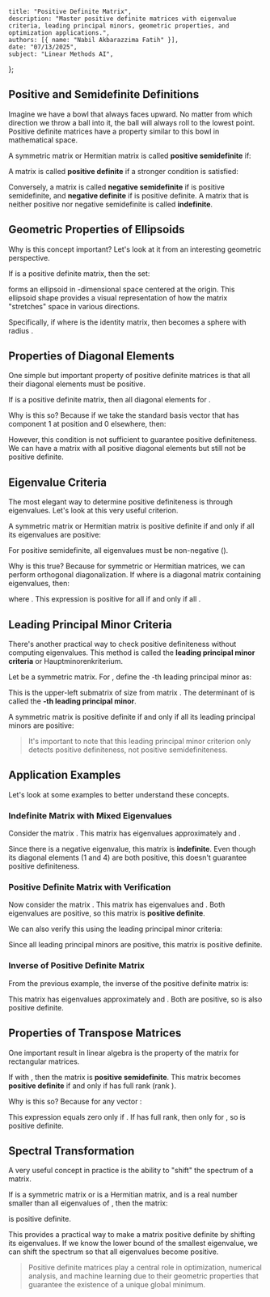     title: "Positive Definite Matrix",
    description: "Master positive definite matrices with eigenvalue criteria, leading principal minors, geometric properties, and optimization applications.",
    authors: [{ name: "Nabil Akbarazzima Fatih" }],
    date: "07/13/2025",
    subject: "Linear Methods AI",
};

## Positive and Semidefinite Definitions

Imagine we have a bowl that always faces upward. No matter from which direction we throw a ball into it, the ball will always roll to the lowest point. Positive definite matrices have a property similar to this bowl in mathematical space.

A symmetric matrix <InlineMath math="A \in \mathbb{R}^{n \times n}" /> or Hermitian matrix <InlineMath math="A \in \mathbb{C}^{n \times n}" /> is called **positive semidefinite** if:

<MathContainer>
<BlockMath math="x^T A x \geq 0 \text{ for all } x \in \mathbb{R}^n" />
<BlockMath math="x^H A x \geq 0 \text{ for all } x \in \mathbb{C}^n" />
</MathContainer>

A matrix is called **positive definite** if a stronger condition is satisfied:

<MathContainer>
<BlockMath math="x^T A x > 0 \text{ for all } x \neq 0 \text{ in } \mathbb{R}^n" />
<BlockMath math="x^H A x > 0 \text{ for all } x \neq 0 \text{ in } \mathbb{C}^n" />
</MathContainer>

Conversely, a matrix is called **negative semidefinite** if <InlineMath math="-A" /> is positive semidefinite, and **negative definite** if <InlineMath math="-A" /> is positive definite. A matrix that is neither positive nor negative semidefinite is called **indefinite**.

## Geometric Properties of Ellipsoids

Why is this concept important? Let's look at it from an interesting geometric perspective.

If <InlineMath math="A" /> is a positive definite matrix, then the set:

<BlockMath math="E = \{x \in \mathbb{R}^n : x^T A x = 1\}" />

forms an ellipsoid in <InlineMath math="n" />-dimensional space centered at the origin. This ellipsoid shape provides a visual representation of how the matrix "stretches" space in various directions.

Specifically, if <InlineMath math="A = \frac{1}{r^2} I" /> where <InlineMath math="I" /> is the identity matrix, then <InlineMath math="E" /> becomes a sphere with radius <InlineMath math="r" />.

## Properties of Diagonal Elements

One simple but important property of positive definite matrices is that all their diagonal elements must be positive.

If <InlineMath math="A" /> is a positive definite matrix, then all diagonal elements <InlineMath math="a_{ii} > 0" /> for <InlineMath math="i = 1, 2, \ldots, n" />.

Why is this so? Because if we take the standard basis vector <InlineMath math="e_i" /> that has component 1 at position <InlineMath math="i" /> and 0 elsewhere, then:

<BlockMath math="a_{ii} = e_i^T A e_i > 0" />

However, this condition is not sufficient to guarantee positive definiteness. We can have a matrix with all positive diagonal elements but still not be positive definite.

## Eigenvalue Criteria

The most elegant way to determine positive definiteness is through eigenvalues. Let's look at this very useful criterion.

A symmetric matrix <InlineMath math="A \in \mathbb{R}^{n \times n}" /> or Hermitian matrix <InlineMath math="A \in \mathbb{C}^{n \times n}" /> is positive definite if and only if all its eigenvalues are positive:

<BlockMath math="\lambda_1, \lambda_2, \ldots, \lambda_n > 0" />

For positive semidefinite, all eigenvalues must be non-negative (<InlineMath math="\lambda_i \geq 0" />).

Why is this true? Because for symmetric or Hermitian matrices, we can perform orthogonal diagonalization. If <InlineMath math="A = Q \Lambda Q^T" /> where <InlineMath math="\Lambda" /> is a diagonal matrix containing eigenvalues, then:

<BlockMath math="x^T A x = x^T Q \Lambda Q^T x = y^T \Lambda y = \sum_{i=1}^n \lambda_i y_i^2" />

where <InlineMath math="y = Q^T x" />. This expression is positive for all <InlineMath math="x \neq 0" /> if and only if all <InlineMath math="\lambda_i > 0" />.

## Leading Principal Minor Criteria

There's another practical way to check positive definiteness without computing eigenvalues. This method is called the **leading principal minor criteria** or Hauptminorenkriterium.

Let <InlineMath math="A \in \mathbb{R}^{n \times n}" /> be a symmetric matrix. For <InlineMath math="k = 1, 2, \ldots, n" />, define the <InlineMath math="k" />-th leading principal minor as:

<BlockMath math="A_k = \begin{pmatrix} a_{11} & \cdots & a_{1k} \\ \vdots & \ddots & \vdots \\ a_{k1} & \cdots & a_{kk} \end{pmatrix}" />

This is the upper-left submatrix of size <InlineMath math="k \times k" /> from matrix <InlineMath math="A" />. The determinant of <InlineMath math="A_k" /> is called the **<InlineMath math="k" />-th leading principal minor**.

A symmetric matrix <InlineMath math="A" /> is positive definite if and only if all its leading principal minors are positive:

<BlockMath math="\det A_k > 0 \text{ for all } k = 1, 2, \ldots, n" />

> It's important to note that this leading principal minor criterion only detects positive definiteness, not positive semidefiniteness.

## Application Examples

Let's look at some examples to better understand these concepts.

### Indefinite Matrix with Mixed Eigenvalues

Consider the matrix <InlineMath math="A = \begin{pmatrix} 1 & 5 \\ 5 & 4 \end{pmatrix}" />. This matrix has eigenvalues approximately <InlineMath math="\lambda_1 \approx 7.7202" /> and <InlineMath math="\lambda_2 \approx -2.7202" />. 

Since there is a negative eigenvalue, this matrix is **indefinite**. Even though its diagonal elements (1 and 4) are both positive, this doesn't guarantee positive definiteness.

### Positive Definite Matrix with Verification

Now consider the matrix <InlineMath math="A = \begin{pmatrix} 5 & 1 \\ 1 & 4 \end{pmatrix}" />. This matrix has eigenvalues <InlineMath math="\lambda_1 \approx 5.6180" /> and <InlineMath math="\lambda_2 \approx 3.3820" />. Both eigenvalues are positive, so this matrix is **positive definite**.

We can also verify this using the leading principal minor criteria:

<MathContainer>
<BlockMath math="A_1 = (5), \quad \det A_1 = 5 > 0" />
<BlockMath math="A_2 = \begin{pmatrix} 5 & 1 \\ 1 & 4 \end{pmatrix}, \quad \det A_2 = 20 - 1 = 19 > 0" />
</MathContainer>

Since all leading principal minors are positive, this matrix is positive definite.

### Inverse of Positive Definite Matrix

From the previous example, the inverse of the positive definite matrix is:

<BlockMath math="A^{-1} = \begin{pmatrix} 4/19 & -1/19 \\ -1/19 & 5/19 \end{pmatrix}" />

This matrix has eigenvalues approximately <InlineMath math="\lambda_1 \approx 0.17800" /> and <InlineMath math="\lambda_2 \approx 0.29569" />. Both are positive, so <InlineMath math="A^{-1}" /> is also positive definite.

## Properties of Transpose Matrices

One important result in linear algebra is the property of the matrix <InlineMath math="A^T A" /> for rectangular matrices.

If <InlineMath math="A \in \mathbb{R}^{m \times n}" /> with <InlineMath math="m \geq n" />, then the matrix <InlineMath math="A^T A \in \mathbb{R}^{n \times n}" /> is **positive semidefinite**. This matrix becomes **positive definite** if and only if <InlineMath math="A" /> has full rank (rank <InlineMath math="n" />).

Why is this so? Because for any vector <InlineMath math="x \in \mathbb{R}^n" />:

<BlockMath math="x^T (A^T A) x = (Ax)^T (Ax) = \|Ax\|^2 \geq 0" />

This expression equals zero only if <InlineMath math="Ax = 0" />. If <InlineMath math="A" /> has full rank, then <InlineMath math="Ax = 0" /> only for <InlineMath math="x = 0" />, so <InlineMath math="A^T A" /> is positive definite.

## Spectral Transformation

A very useful concept in practice is the ability to "shift" the spectrum of a matrix.

If <InlineMath math="A \in \mathbb{R}^{n \times n}" /> is a symmetric matrix or <InlineMath math="A \in \mathbb{C}^{n \times n}" /> is a Hermitian matrix, and <InlineMath math="t" /> is a real number smaller than all eigenvalues of <InlineMath math="A" />, then the matrix:

<BlockMath math="A - tI" />

is positive definite.

This provides a practical way to make a matrix positive definite by shifting its eigenvalues. If we know the lower bound of the smallest eigenvalue, we can shift the spectrum so that all eigenvalues become positive.

> Positive definite matrices play a central role in optimization, numerical analysis, and machine learning due to their geometric properties that guarantee the existence of a unique global minimum.